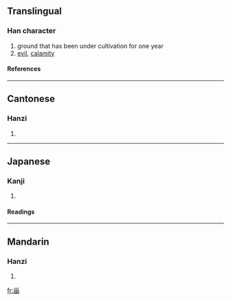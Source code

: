 ==Translingual==
===Han character===
{{Han char|rn=102|rad=田|as=03|sn=8|four=2260<sub>0</sub>|canj=女女田 (VVW)}}
# ground that has been under cultivation for one year
# [[evil]], [[calamity]]
====References====
{{Han ref|kx=0759.110|dkj=21742|dj=1169.110|hdz=42531.050|uh=753E|ud=30014|bh=CD72|bd=52594}}

----
==Cantonese==
===Hanzi===
{{yue-hanzi|jyut=|y=ji1, joi1}}
# {{defn|Cantonese}}

----
==Japanese==
===Kanji===
{{ja-kanji|grade=|rs=田03}}
# {{defn|Japanese}} 
====Readings====
{{ja-readings|on=[[し]] (shi)|kun=[[かめ]] (kame)|nanori=}}

----
==Mandarin==
===Hanzi===
{{cmn-hanzi|pin=[[zāi]] ([[zai1]]), [[zī]] ([[zi1]])|wg=tsai<sup>1</sup>, tzu<sup>1</sup>}}
# {{defn|Mandarin}}

[[fr:甾]]